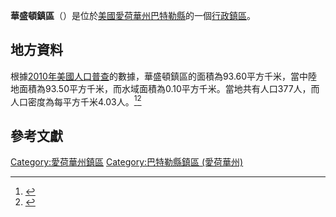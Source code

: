 {{noteTA
|G1=USState
|G2=地名
|G3=Unit
}}
{{Infobox settlement
|official_name            = 華盛頓鎮區
|native_name = Washington Township
|settlement_type          = [[行政鎮區|行政鎮區]]
|image_skyline            = 
|imagesize                = 
|image_map                = Map highlighting Washington Township, Butler County, Iowa.svg
|mapsize                  = 250px
|pushpin_map  =USA Iowa
|pushpin_label = 華盛頓鎮區
|pushpin_label_position   = top
|pushpin_map_caption      = 華盛頓鎮區在愛荷華州的位置
|subdivision_type         = [[世界政區索引|國家]]
|subdivision_type1        = [[美国州份|州份]]
|subdivision_type2        = [[愛荷華州行政区划|縣]]
|subdivision_name         = [[美国|美国]]
|subdivision_name1        = [[愛荷華州|愛荷華州]]
|subdivision_name2        = [[巴特勒縣_(愛荷華州)|巴特勒縣]]
|elevation_ft             = 1030
|elevation_m              = 314
|timezone                 = [[北美中部時區|北美中部時區]]
|area_total_km2           = 93.60
|area_land_km2            = 93.50
|area_water_km2           = 0.10
|area_total_sq_mi         = 
|area_land_sq_mi          = 
|area_water_sq_mi         = 
|population_as_of         = [[2010年美國人口普查|2010]]
|population_footnotes     = 
|population_total         = 377
|population_density_km2   = auto
|population_density_sq_mi = auto
|utc_offset               = -6
|coordinates              = {{coord|42|35|44|N|92|58|19|W|type:city_region:US-AL_source:GNS-enwiki|display=inline,title}}
| coor_pinpoint           = 
| coordinates_footnotes   = 
|timezone_DST             = CDT
|utc_offset_DST           = -5
|postal_code_type         = [[美國郵區編號|郵區編號]]
|postal_code              = 
|area_code                = {{link-en|电话区号319|Area code 319|319}}
|blank_name = [[地名信息系统|GNIS ID]]
|blank_info = 468906
}}
'''華盛頓鎮區'''（{{lang-en|Washington Township}}）是位於[[美國|美國]][[愛荷華州|愛荷華州]][[巴特勒縣_(愛荷華州)|巴特勒縣]]的一個[[行政鎮區|行政鎮區]]。

== 地方資料 ==
根據[[2010年美國人口普查|2010年美國人口普查]]的數據，華盛頓鎮區的面積為93.60平方千米，當中陸地面積為93.50平方千米，而水域面積為0.10平方千米。當地共有人口377人，而人口密度為每平方千米4.03人。<ref name="GR8">{{cite web|url=http://factfinder2.census.gov|publisher=[[美国人口调查局|美国人口调查局]]|accessdate=2011-05-14|title=American FactFinder|archive-date=2013-09-11|archive-url=https://web.archive.org/web/20130911234518/http://factfinder2.census.gov/|dead-url=no}}</ref><ref>{{cite web|url=https://www.citypopulation.de/en/usa/iowa/admin/|title=USA: Iowa (Counties and Townships) - City Population}}</ref>

== 參考文獻 ==
{{reflist}}

{{巴特勒縣 (愛荷華州)}}

{{DEFAULTSORT:Washington Township}}
[[Category:愛荷華州鎮區|Category:愛荷華州鎮區]]
[[Category:巴特勒縣鎮區_(愛荷華州)|Category:巴特勒縣鎮區 (愛荷華州)]]

{{Iowa-geo-stub}}